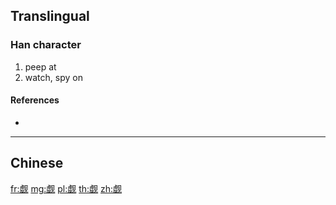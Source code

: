 {{character info/new}}
{{also|覷}}
==Translingual==

===Han character===
{{Han char|rn=147|rad=见|as=11|sn=15|four=|canj=YCBHU}}

# peep at
# watch, spy on

====References====
* {{Han ref|kx=1139.051|hdz=63674.040|uh=89D1|ud=35281}}

----

==Chinese==
{{zh-see|覷}}

[[fr:觑]]
[[mg:觑]]
[[pl:觑]]
[[th:觑]]
[[zh:觑]]